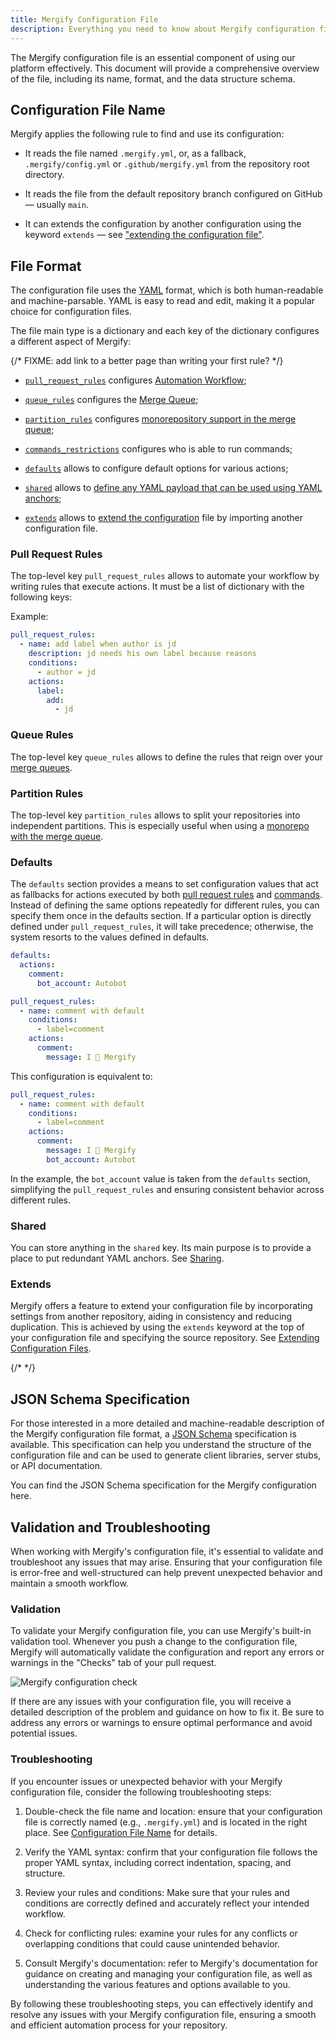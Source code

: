 ```yaml
---
title: Mergify Configuration File
description: Everything you need to know about Mergify configuration file
---
```



The Mergify configuration file is an essential component of using our platform
effectively. This document will provide a comprehensive overview of the file,
including its name, format, and the data structure schema.

## Configuration File Name

Mergify applies the following rule to find and use its configuration:

- It reads the file named `.mergify.yml`, or, as a fallback,
  `.mergify/config.yml` or `.github/mergify.yml` from the repository root
  directory.

- It reads the file from the default repository branch configured on GitHub —
  usually `main`.

- It can extends the configuration by another configuration using the keyword
  `extends` — see ["extending the configuration
  file"](#extending-configuration-files).

## File Format

The configuration file uses the [YAML](https://yaml.org/) format, which is both
human-readable and machine-parsable. YAML is easy to read and edit, making it a
popular choice for configuration files.

The file main type is a dictionary and each key of the dictionary configures a
different aspect of Mergify:

{/* FIXME: add link to a better page than writing your first rule? */}

- [`pull_request_rules`](#pull-request-rules) configures [Automation
  Workflow](/workflow/);

- [`queue_rules`](#queue-rules) configures the [Merge
  Queue](/merge-queue);

- [`partition_rules`](#partition-rules) configures [monorepository support in
  the merge queue](/merge-queue/partitions);

- [`commands_restrictions`](/commands/restrictions) configures who is able to
  run commands;

- [`defaults`](#defaults) allows to configure default options for various
  actions;

- [`shared`](#shared) allows to [define any YAML payload that can be used using
  YAML anchors](/configuration/sharing#sharing-configuration-sections);

- [`extends`](#extends) allows to [extend the
  configuration](/configuration/sharing#extending-configuration-files) 
  file by importing another configuration file.

### Pull Request Rules

The top-level key `pull_request_rules` allows to automate your workflow by
writing rules that execute actions. It must be a list of dictionary with the
following keys:

<OptionsTable name="PullRequestRule" />

Example:

```yaml
pull_request_rules:
  - name: add label when author is jd
    description: jd needs his own label because reasons
    conditions:
      - author = jd
    actions:
      label:
        add:
          - jd
```

### Queue Rules

The top-level key `queue_rules` allows to define the rules that reign over your
[merge queues](/merge-queue).

<OptionsTable name="QueueRule" />

### Partition Rules

The top-level key `partition_rules` allows to split your repositories into
independent partitions. This is especially useful when using a [monorepo with
the merge queue](/merge-queue/partitions).

<OptionsTable name="PartitionRule" />

### Defaults

The `defaults` section provides a means to set configuration values that act as
fallbacks for actions executed by both [pull request rules](/workflow/) and
[commands](/commands). Instead of defining the same options repeatedly for
different rules, you can specify them once in the defaults section. If a
particular option is directly defined under `pull_request_rules`, it will take
precedence; otherwise, the system resorts to the values defined in defaults.

```yaml
defaults:
  actions:
    comment:
      bot_account: Autobot

pull_request_rules:
  - name: comment with default
    conditions:
      - label=comment
    actions:
      comment:
        message: I 💙 Mergify
```

This configuration is equivalent to:

```yaml
pull_request_rules:
  - name: comment with default
    conditions:
      - label=comment
    actions:
      comment:
        message: I 💙 Mergify
        bot_account: Autobot

```

In the example, the `bot_account` value is taken from the `defaults` section,
simplifying the `pull_request_rules` and ensuring consistent behavior across
different rules.

### Shared

You can store anything in the `shared` key. Its main purpose is to provide a
place to put redundant YAML anchors. See
[Sharing](/configuration/sharing#sharing-configuration-sections).

### Extends

Mergify offers a feature to extend your configuration file by incorporating
settings from another repository, aiding in consistency and reducing
duplication. This is achieved by using the `extends` keyword at the top of your
configuration file and specifying the source repository. See [Extending
Configuration Files](/configuration/sharing#extending-configuration-files).

{/* <OptionsTable name="Extend" /> */}

## JSON Schema Specification

For those interested in a more detailed and machine-readable description of the
Mergify configuration file format, a [JSON Schema](https://json-schema.org/)
specification is available. This specification can help you understand the
structure of the configuration file and can be used to generate client
libraries, server stubs, or API documentation.

You can find <DownloadLink href="/mergify-configuration-schema.json">the JSON
Schema specification for the Mergify configuration here</DownloadLink>.

## Validation and Troubleshooting

When working with Mergify's configuration file, it's essential to validate and
troubleshoot any issues that may arise. Ensuring that your configuration file
is error-free and well-structured can help prevent unexpected behavior and
maintain a smooth workflow.

### Validation

To validate your Mergify configuration file, you can use Mergify's built-in
validation tool. Whenever you push a change to the configuration file, Mergify
will automatically validate the configuration and report any errors or warnings
in the "Checks" tab of your pull request.

<Image src={configCheckScreenshot} alt="Mergify configuration check" />

If there are any issues with your configuration file, you will receive a
detailed description of the problem and guidance on how to fix it. Be sure to
address any errors or warnings to ensure optimal performance and avoid
potential issues.

### Troubleshooting

If you encounter issues or unexpected behavior with your Mergify configuration
file, consider the following troubleshooting steps:

1. Double-check the file name and location: ensure that your configuration file
   is correctly named (e.g., `.mergify.yml`) and is located in the right place.
   See [Configuration File Name](#configuration-file-name) for details.

2. Verify the YAML syntax: confirm that your configuration file follows the
   proper YAML syntax, including correct indentation, spacing, and structure.

3. Review your rules and conditions: Make sure that your rules and conditions
   are correctly defined and accurately reflect your intended workflow.

4. Check for conflicting rules: examine your rules for any conflicts or
   overlapping conditions that could cause unintended behavior.

5. Consult Mergify's documentation: refer to Mergify's documentation for
   guidance on creating and managing your configuration file, as well as
   understanding the various features and options available to you.

By following these troubleshooting steps, you can effectively identify and
resolve any issues with your Mergify configuration file, ensuring a smooth and
efficient automation process for your repository.
